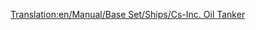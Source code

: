 [[Translation:en/Manual/Base Set/Ships/Cs-Inc. Oil Tanker]]

{{zh/Manual/Base Set/Ships/Ships|Image=[[File:en/Manual/Base Set/Ships/Oiltanker ship.png|Cs-Inc. 油轮]]
|名称=Cs-Inc. 油轮
|售价=£33,511 ($67,022)
|速度=40 km/h (25 mph)
|运行成本=£2,050 ($4,100)
|设计时间=1968 年
|寿命=30
|运载能力=350,000 升油
|描述=Cs-Inc.油轮是一艘大型油轮。它比其前身容纳更多，并且速度更快。
|原型=虚构。Cs 显然代表 Chris Sawyer。
}}